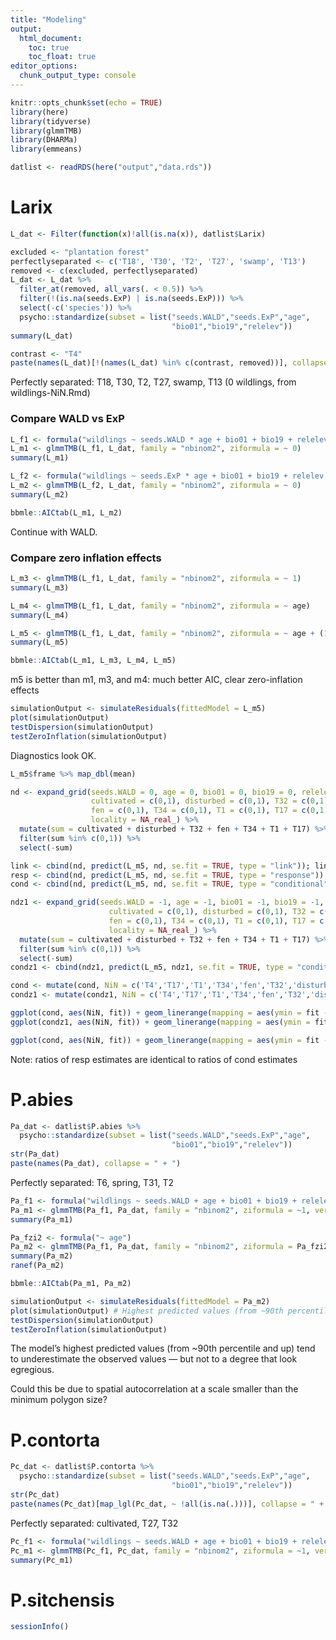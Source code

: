 ```yaml
---
title: "Modeling"
output: 
  html_document:
    toc: true
    toc_float: true
editor_options: 
  chunk_output_type: console
---
```


```r
knitr::opts_chunk$set(echo = TRUE)
library(here)
library(tidyverse)
library(glmmTMB)
library(DHARMa)
library(emmeans)
```

```r
datlist <- readRDS(here("output","data.rds"))
```

# Larix

```r
L_dat <- Filter(function(x)!all(is.na(x)), datlist$Larix)

excluded <- "plantation forest"
perfectlyseparated <- c('T18', 'T30', 'T2', 'T27', 'swamp', 'T13')
removed <- c(excluded, perfectlyseparated)
L_dat <- L_dat %>% 
  filter_at(removed, all_vars(. < 0.5)) %>% 
  filter(!(is.na(seeds.ExP) | is.na(seeds.ExP))) %>% 
  select(-c('species')) %>% 
  psycho::standardize(subset = list("seeds.WALD","seeds.ExP","age",
                                    "bio01","bio19","relelev"))
summary(L_dat)

contrast <- "T4"
paste(names(L_dat)[!(names(L_dat) %in% c(contrast, removed))], collapse = " + ")
```

Perfectly separated: T18, T30, T2, T27, swamp, T13 (0 wildlings, from wildlings-NiN.Rmd)

### Compare WALD vs ExP

```r
L_f1 <- formula("wildlings ~ seeds.WALD * age + bio01 + bio19 + relelev + cultivated + disturbed + T32 + fen + T34 + T1 + T17 + (1 | locality)")
L_m1 <- glmmTMB(L_f1, L_dat, family = "nbinom2", ziformula = ~ 0)
summary(L_m1)
```

```r
L_f2 <- formula("wildlings ~ seeds.ExP * age + bio01 + bio19 + relelev + cultivated + disturbed + T32 + fen + T34 + T1 + T17 + (1 | locality)")
L_m2 <- glmmTMB(L_f2, L_dat, family = "nbinom2", ziformula = ~ 0)
summary(L_m2)
```

```r
bbmle::AICtab(L_m1, L_m2)
```

Continue with WALD.

### Compare zero inflation effects

```r
L_m3 <- glmmTMB(L_f1, L_dat, family = "nbinom2", ziformula = ~ 1)
summary(L_m3)
```

```r
L_m4 <- glmmTMB(L_f1, L_dat, family = "nbinom2", ziformula = ~ age)
summary(L_m4)
```

```r
L_m5 <- glmmTMB(L_f1, L_dat, family = "nbinom2", ziformula = ~ age + (1 | locality))
summary(L_m5)
```

```r
bbmle::AICtab(L_m1, L_m3, L_m4, L_m5)
```

m5 is better than m1, m3, and m4: much better AIC, clear zero-inflation effects

```r
simulationOutput <- simulateResiduals(fittedModel = L_m5)
plot(simulationOutput)
testDispersion(simulationOutput)
testZeroInflation(simulationOutput)
```

Diagnostics look OK.

```r
L_m5$frame %>% map_dbl(mean)

nd <- expand_grid(seeds.WALD = 0, age = 0, bio01 = 0, bio19 = 0, relelev = 0,
                  cultivated = c(0,1), disturbed = c(0,1), T32 = c(0,1), 
                  fen = c(0,1), T34 = c(0,1), T1 = c(0,1), T17 = c(0,1), 
                  locality = NA_real_) %>% 
  mutate(sum = cultivated + disturbed + T32 + fen + T34 + T1 + T17) %>% 
  filter(sum %in% c(0,1)) %>% 
  select(-sum)

link <- cbind(nd, predict(L_m5, nd, se.fit = TRUE, type = "link")); link
resp <- cbind(nd, predict(L_m5, nd, se.fit = TRUE, type = "response")); resp
cond <- cbind(nd, predict(L_m5, nd, se.fit = TRUE, type = "conditional")); cond

ndz1 <- expand_grid(seeds.WALD = -1, age = -1, bio01 = -1, bio19 = -1, relelev = -1,
                      cultivated = c(0,1), disturbed = c(0,1), T32 = c(0,1), 
                      fen = c(0,1), T34 = c(0,1), T1 = c(0,1), T17 = c(0,1), 
                      locality = NA_real_) %>% 
  mutate(sum = cultivated + disturbed + T32 + fen + T34 + T1 + T17) %>% 
  filter(sum %in% c(0,1)) %>% 
  select(-sum) 
condz1 <- cbind(ndz1, predict(L_m5, ndz1, se.fit = TRUE, type = "conditional")); condz1

cond <- mutate(cond, NiN = c('T4','T17','T1','T34','fen','T32','disturbed','cultivated'))
condz1 <- mutate(condz1, NiN = c('T4','T17','T1','T34','fen','T32','disturbed','cultivated'))

ggplot(cond, aes(NiN, fit)) + geom_linerange(mapping = aes(ymin = fit - se.fit/2, ymax = fit + se.fit/2)) + scale_y_log10()
ggplot(condz1, aes(NiN, fit)) + geom_linerange(mapping = aes(ymin = fit - se.fit/2, ymax = fit + se.fit/2)) + scale_y_log10()

ggplot(cond, aes(NiN, fit)) + geom_linerange(mapping = aes(ymin = fit - se.fit, ymax = fit + se.fit)) + scale_y_log10()
```

Note: ratios of resp estimates are identical to ratios of cond estimates

# P.abies

```r
Pa_dat <- datlist$P.abies %>% 
  psycho::standardize(subset = list("seeds.WALD","seeds.ExP","age",
                                    "bio01","bio19","relelev"))
str(Pa_dat)
paste(names(Pa_dat), collapse = " + ")
```

Perfectly separated: T6, spring, T31, T2

```r
Pa_f1 <- formula("wildlings ~ seeds.WALD + age + bio01 + bio19 + relelev + cultivated + disturbed + T32 + fen + T4 + T1 + swamp + bog + (1 | locality)")
Pa_m1 <- glmmTMB(Pa_f1, Pa_dat, family = "nbinom2", ziformula = ~1, verbose = TRUE)
summary(Pa_m1)
```

```r
Pa_fzi2 <- formula("~ age")
Pa_m2 <- glmmTMB(Pa_f1, Pa_dat, family = "nbinom2", ziformula = Pa_fzi2, verbose = TRUE)
summary(Pa_m2)
ranef(Pa_m2)

bbmle::AICtab(Pa_m1, Pa_m2)
```

```r
simulationOutput <- simulateResiduals(fittedModel = Pa_m2)
plot(simulationOutput) # Highest predicted values (from ~90th percentile)
testDispersion(simulationOutput)
testZeroInflation(simulationOutput)
```

The model's highest predicted values (from ~90th percentile and up) tend to underestimate the observed values --- but not to a degree that look egregious. 

Could this be due to spatial autocorrelation at a scale smaller than the minimum polygon size?

# P.contorta

```r
Pc_dat <- datlist$P.contorta %>% 
  psycho::standardize(subset = list("seeds.WALD","seeds.ExP","age",
                                    "bio01","bio19","relelev"))
str(Pc_dat)
paste(names(Pc_dat)[map_lgl(Pc_dat, ~ !all(is.na(.)))], collapse = " + ")
```

Perfectly separated: cultivated, T27, T32

```r
Pc_f1 <- formula("wildlings ~ seeds.WALD + age + bio01 + bio19 + relelev + disturbed + fen + T34 + T4 + T1 + swamp + T30 + bog + (1 | locality)")
Pc_m1 <- glmmTMB(Pc_f1, Pc_dat, family = "nbinom2", ziformula = ~1, verbose = TRUE)
summary(Pc_m1)
```


# P.sitchensis


```r
sessionInfo()
```